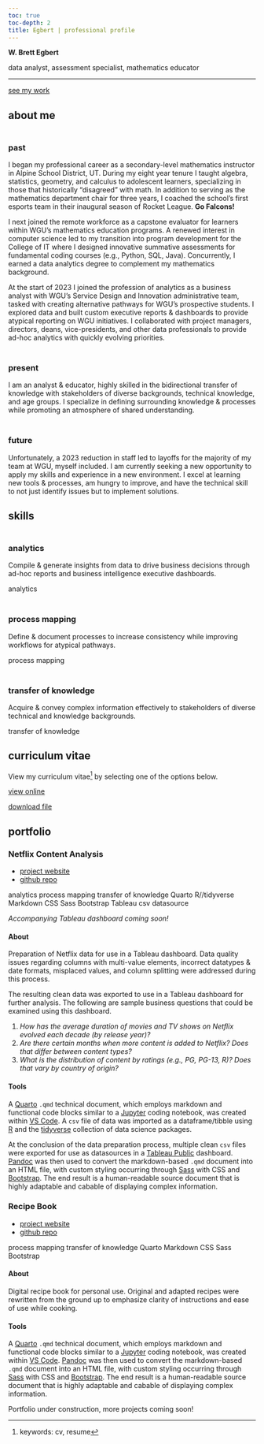 ```yaml
---
toc: true
toc-depth: 2
title: Egbert | professional profile
---
```


::::: {#intro}

**W. Brett Egbert**

::: {#roles}

data analyst, assessment specialist, mathematics educator

:::

---

::: {#social .d-flex .gap-4}

[<i class="bi bi-envelope-fill"></i>](mailto:w.brett.egbert@gmail.com)

[<i class="bi bi-linkedin"></i>](https://www.linkedin.com/in/w-brett-egbert/)

[<i class="bi bi-github"></i>](https://github.com/crossinguard)

[<i class="bi bi-award-fill"></i>](https://www.credly.com/users/brett-egbert)

:::

[[<i class="bi bi-chevron-down"></i> see my work]{.btn .btn-outline-primary .btn-lg}](#portfolio)

:::::

## about me

### <i class="bi bi-rewind-btn-fill"></i><br>past

I began my professional career as a secondary-level mathematics instructor in Alpine School District, UT. During my eight year tenure I taught algebra, statistics, geometry, and calculus to adolescent learners, specializing in those that historically "disagreed" with math. In addition to serving as the mathematics department chair for three years, I coached the school's first esports team in their inaugural season of Rocket League. **Go Falcons!**

I next joined the remote workforce as a capstone evaluator for learners within WGU's mathematics education programs. A renewed interest in computer science led to my transition into program development for the College of IT where I designed innovative summative assessments for fundamental coding courses (e.g., Python, SQL, Java). Concurrently, I earned a data analytics degree to complement my mathematics background.

At the start of 2023 I joined the profession of analytics as a business analyst with WGU's Service Design and Innovation administrative team, tasked with creating alternative pathways for WGU's prospective students. I explored data and built custom executive reports & dashboards to provide atypical reporting on WGU initiatives. I collaborated with project managers, directors, deans, vice-presidents, and other data professionals to provide ad-hoc analytics with quickly evolving priorities. 

### <i class="bi bi-play-btn-fill"></i><br>present

I am an analyst & educator, highly skilled in the bidirectional transfer of knowledge with stakeholders of diverse backgrounds, technical knowledge, and age groups. I specialize in defining surrounding knowledge & processes while promoting an atmosphere of shared understanding. 

### <i class="bi bi-fast-forward-btn-fill"></i><br>future

Unfortunately, a 2023 reduction in staff led to layoffs for the majority of my team at WGU, myself included. I am currently seeking a new opportunity to apply my skills and experience in a new environment. I excel at learning new tools & processes, am hungry to improve, and have the technical skill to not just identify issues but to implement solutions. 

## skills

::: {#analytics-card .skills-cards}

### <i class="bi bi-clipboard-data-fill"></i></br>analytics

Compile & generate insights from data to drive business decisions through ad-hoc reports and business intelligence executive dashboards.

<span class="badge bg-warning">analytics</span>

:::

::: {#process-mapping-card .skills-cards}

### <i class="bi bi-signpost-2-fill"></i></br>process mapping

Define & document processes to increase consistency while improving workflows for atypical pathways.

<span class="badge bg-info">process mapping</span>

:::

::: {#transfer-of-knowledge-card .skills-cards}

### <i class="bi bi-share-fill"></i></br>transfer of knowledge

Acquire & convey complex information effectively to stakeholders of diverse technical and knowledge backgrounds. 

<span class="badge bg-success">transfer of knowledge</span>

:::


## curriculum vitae

View my curriculum vitae^[keywords: cv, resume] by selecting one of the options below.

::: {.cv-cards .d-flex}

[[<i class="bi bi-filetype-html"></i> view online]{.btn .btn-outline-secondary}](https://crossinguard.github.io/cv/)

[[<i class="bi bi-filetype-pdf"></i> download file]{.btn .btn-outline-secondary}](resources\egbert-resume.pdf)

:::

## portfolio

::::: {#netflix-card .portfolio-cards}

::: {.portfolio-header}

### Netflix Content Analysis

- [<i class="bi bi-globe2"></i> project website](https://crossinguard.github.io/netflix-content-analysis/)
- [<i class="bi bi-github"></i> github repo](https://github.com/crossinguard/netflix-content-analysis)

:::

::: {.portfolio-badges}

<span class="badge bg-warning">analytics</span>
<span class="badge bg-info">process mapping</span>
<span class="badge bg-success">transfer of knowledge</span>
<span class="badge bg-secondary">Quarto</span>
<span class="badge bg-secondary">R//tidyverse</span>
<span class="badge bg-secondary">Markdown</span>
<span class="badge bg-secondary">CSS</span>
<span class="badge bg-secondary">Sass</span>
<span class="badge bg-secondary">Bootstrap</span>
<span class="badge bg-secondary">Tableau</span>
<span class="badge bg-secondary">csv datasource</span>

:::

*Accompanying Tableau dashboard coming soon!*

#### About

Preparation of Netflix data for use in a Tableau dashboard. Data quality issues regarding columns with multi-value elements, incorrect datatypes & date formats, misplaced values, and column splitting were addressed during this process. 

The resulting clean data was exported to use in a Tableau dashboard for further analysis. The following are sample business questions that could be examined using this dashboard.

1. *How has the average duration of movies and TV shows on Netflix evolved each decade (by release year)?*
2. *Are there certain months when more content is added to Netflix? Does that differ between content types?*
3. *What is the distribution of content by ratings (e.g., PG, PG-13, R)? Does that vary by country of origin?*

#### Tools

A [Quarto](https://quarto.org/) `.qmd` technical document, which employs markdown and functional code blocks similar to a [Jupyter](https://jupyter.org/) coding notebook, was created within [VS Code](https://code.visualstudio.com/). A `csv` file of data was imported as a dataframe/tibble using [R](https://www.r-project.org/) and the [tidyverse](https://www.tidyverse.org/) collection of data science packages.

At the conclusion of the data preparation process, multiple clean `csv` files were exported for use as datasources in a [Tableau Public](https://public.tableau.com/) dashboard. [Pandoc](https://pandoc.org/) was then used to convert the markdown-based `.qmd` document into an HTML file, with custom styling occurring through [Sass](https://sass-lang.com/) with CSS and [Bootstrap](https://getbootstrap.com/). The end result is a human-readable source document that is highly adaptable and cabable of displaying complex information. 

:::::

::::: {#recipe-card .portfolio-cards}

::: {.portfolio-header}

### Recipe Book

- [<i class="bi bi-globe2"></i> project website](https://crossinguard.github.io/recipe-book/)
- [<i class="bi bi-github"></i> github repo](https://github.com/crossinguard/recipe-book)

:::

::: {.portfolio-badges}

<span class="badge bg-info">process mapping</span>
<span class="badge bg-success">transfer of knowledge</span>
<span class="badge bg-secondary">Quarto</span>
<span class="badge bg-secondary">Markdown</span>
<span class="badge bg-secondary">CSS</span>
<span class="badge bg-secondary">Sass</span>
<span class="badge bg-secondary">Bootstrap</span>

:::

#### About

Digital recipe book for personal use. Original and adapted recipes were rewritten from the ground up to emphasize clarity of instructions and ease of use while cooking. 

#### Tools

A [Quarto](https://quarto.org/) `.qmd` technical document, which employs markdown and functional code blocks similar to a [Jupyter](https://jupyter.org/) coding notebook, was created within [VS Code](https://code.visualstudio.com/). [Pandoc](https://pandoc.org/) was then used to convert the markdown-based `.qmd` document into an HTML file, with custom styling occurring through [Sass](https://sass-lang.com/) with CSS and [Bootstrap](https://getbootstrap.com/). The end result is a human-readable source document that is highly adaptable and cabable of displaying complex information. 

:::::

::: {#coming-soon}
Portfolio under construction, more projects coming soon!
:::